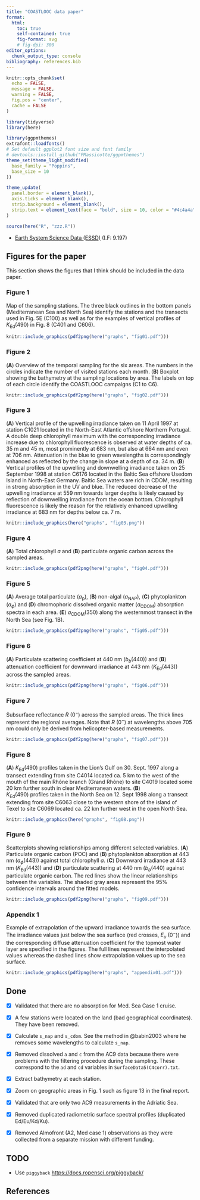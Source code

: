 ```yaml
---
title: "COASTLOOC data paper"
format: 
  html:
    toc: true
    self-contained: true
    fig-format: svg
    # fig-dpi: 300
editor_options: 
  chunk_output_type: console
bibliography: references.bib
---
```


```r
knitr::opts_chunk$set(
  echo = FALSE,
  message = FALSE,
  warning = FALSE,
  fig.pos = "center",
  cache = FALSE
)

library(tidyverse)
library(here)

library(ggpmthemes)
extrafont::loadfonts()
# Set default ggplot2 font size and font family
# devtools::install_github("PMassicotte/ggpmthemes")
theme_set(theme_light_modified(
  base_family = "Poppins",
  base_size = 10
))

theme_update(
  panel.border = element_blank(),
  axis.ticks = element_blank(),
  strip.background = element_blank(),
  strip.text = element_text(face = "bold", size = 10, color = "#4c4a4a")
)

source(here("R", "zzz.R"))
```

-   [Earth System Science Data (ESSD)](https://earth-system-science-data.net/) (I.F: 9.197)

## Figures for the paper

This section shows the figures that I think should be included in the data paper.

### Figure 1

Map of the sampling stations. The three black outlines in the bottom panels (Mediterranean Sea and North Sea) identify the stations and the transects used in Fig. 5E (C100) as well as for the examples of vertical profiles of $K_{\text{Ed}}(490)$ in Fig. 8 (C401 and C606).

```r
knitr::include_graphics(pdf2png(here("graphs", "fig01.pdf")))
```

### Figure 2

(**A**) Overview of the temporal sampling for the six areas. The numbers in the circles indicate the number of visited stations each month. (**B**) Boxplot showing the bathymetry at the sampling locations by area. The labels on top of each circle identify the COASTLOOC campaigns (C1 to C6).

```r
knitr::include_graphics(pdf2png(here("graphs", "fig02.pdf")))
```

### Figure 3

(**A**) Vertical profile of the upwelling irradiance taken on 11 April 1997 at station C1021 located in the North-East Atlantic offshore Northern Portugal. A double deep chlorophyll maximum with the corresponding irradiance increase due to chlorophyll fluorescence is observed at water depths of ca. 35 m and 45 m, most prominently at 683 nm, but also at 664 nm and even at 706 nm. Attenuation in the blue to green wavelengths is correspondingly enhanced as reflected by the change in slope at a depth of ca. 34 m. (**B**) Vertical profiles of the upwelling and downwelling irradiance taken on 25 September 1998 at station C6176 located in the Baltic Sea offshore Usedom Island in North-East Germany. Baltic Sea waters are rich in CDOM, resulting in strong absorption in the UV and blue. The reduced decrease of the upwelling irradiance at 559 nm towards larger depths is likely caused by reflection of downwelling irradiance from the ocean bottom. Chlorophyll fluorescence is likely the reason for the relatively enhanced upwelling irradiance at 683 nm for depths below ca. 7 m.

```r
knitr::include_graphics(here("graphs", "fig03.png"))
```

### Figure 4

(**A**) Total chlorophyll *a* and (**B**) particulate organic carbon across the sampled areas.

```r
knitr::include_graphics(pdf2png(here("graphs", "fig04.pdf")))
```

### Figure 5

(**A**) Average total particulate ($a_\text{p}$), (**B**) non-algal ($a_\text{NAP}$), (**C**) phytoplankton ($a_{\phi}$) and (**D**) chromophoric dissolved organic matter ($a_\text{CDOM}$) absorption spectra in each area. (**E**) $a_\text{CDOM}(350)$ along the westernmost transect in the North Sea (see Fig. 1B).

```r
knitr::include_graphics(pdf2png(here("graphs", "fig05.pdf")))
```

### Figure 6

(**A**) Particulate scattering coefficient at 440 nm ($b_{b}(440)$) and (**B**) attenuation coefficient for downward irradiance at 443 nm ($K_{\text{Ed}}(443)$) across the sampled areas.

```r
knitr::include_graphics(pdf2png(here("graphs", "fig06.pdf")))
```

### Figure 7

Subsurface reflectance $R~(0^{-})$ across the sampled areas. The thick lines represent the regional averages. Note that $R~(0^{-})$ at wavelengths above 705 nm could only be derived from helicopter-based measurements.

```r
knitr::include_graphics(pdf2png(here("graphs", "fig07.pdf")))
```

### Figure 8

(**A**) $K_{\text{Ed}}(490)$ profiles taken in the Lion’s Gulf on 30. Sept. 1997 along a transect extending from site C4014 located ca. 5 km to the west of the mouth of the main Rhône branch (Grand Rhône) to site C4019 located some 20 km further south in clear Mediterranean waters. (**B**) $K_{\text{Ed}}(490)$ profiles taken in the North Sea on 12. Sept 1998 along a transect extending from site C6063 close to the western shore of the island of Texel to site C6069 located ca. 22 km further west in the open North Sea.

```r
knitr::include_graphics(here("graphs", "fig08.png"))
```

### Figure 9

Scatterplots showing relationships among different selected variables. (**A**) Particulate organic carbon (POC) and (**B**) phytoplankton absorption at 443 nm ($a_{\phi}(443)$) against total chlorophyll *a*. (**C**) Downward irradiance at 443 nm ($K_{\text{Ed}}(443)$) and (**D**) particulate scattering at 440 nm ($b_{b}(440)$ against particulate organic carbon. The red lines show the linear relationships between the variables. The shaded gray areas represent the 95% confidence intervals around the fitted models.

```r
knitr::include_graphics(pdf2png(here("graphs", "fig09.pdf")))
```

### Appendix 1

Example of extrapolation of the upward irradiance towards the sea surface. The irradiance values just below the sea surface (red crosses, $E_u~(0^{-})$) and the corresponding diffuse attenuation coefficient for the topmost water layer are specified in the figures. The full lines represent the interpolated values whereas the dashed lines show extrapolation values up to the sea surface.

```r
knitr::include_graphics(pdf2png(here("graphs", "appendix01.pdf")))
```

## Done

-   [x] Validated that there are no absorption for Med. Sea Case 1 cruise.

-   [x] A few stations were located on the land (bad geographical coordinates). They have been removed.

-   [x] Calculate `s_nap` and `s_cdom`. See the method in @babin2003 where he removes some wavelengths to calculate `s_nap`.

-   [x] Removed dissolved `a` and `c` from the AC9 data because there were problems with the filtering procedure during the sampling. These correspond to the `ad` and `cd` variables in `SurfaceData5(C4corr).txt`.

-   [x] Extract bathymetry at each station.

-   [x] Zoom on geographic areas in Fig. 1 such as figure 13 in the final report.

-   [x] Validated that are only two AC9 measurements in the Adriatic Sea.

-   [x] Removed duplicated radiometric surface spectral profiles (duplicated Ed/Eu/Kd/Ku).

-   [x] Removed Almofront (A2, Med case 1) observations as they were collected from a separate mission with different funding.

## TODO

-   Use `piggyback` <https://docs.ropensci.org/piggyback/>

## References
